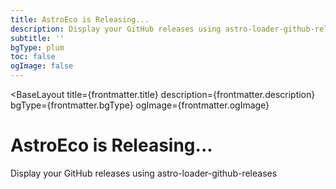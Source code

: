 ```yaml
---
title: AstroEco is Releasing...
description: Display your GitHub releases using astro-loader-github-releases
subtitle: ''
bgType: plum
toc: false
ogImage: false
---
```



<BaseLayout
  title={frontmatter.title}
  description={frontmatter.description}
  bgType={frontmatter.bgType}
  ogImage={frontmatter.ogImage}
>
  <StandardLayout class="max-w-65ch" isCentered={true}>
    <Fragment slot="head">
      <h1>AstroEco is <span class="animate-pulse">Releasing...</span></h1>
      <p class="mt--4! op-50 italic"
      >Display your GitHub releases using <Link href="https://github.com/lin-stephanie/astro-loaders/tree/main/packages/astro-loader-github-releases" external={true}>astro-loader-github-releases</Link></p>
    </Fragment>
    <GithubView collectionType="releases" />
  </StandardLayout>
</BaseLayout>
